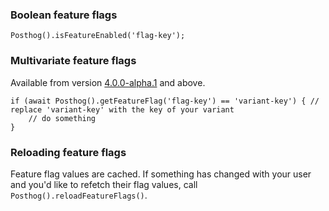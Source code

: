 ### Boolean feature flags

```flutter
Posthog().isFeatureEnabled('flag-key');
```

### Multivariate feature flags

Available from version [4.0.0-alpha.1](https://github.com/PostHog/posthog-flutter/releases/tag/4.0.0-alpha.1) and above.

```flutter
if (await Posthog().getFeatureFlag('flag-key') == 'variant-key') { // replace 'variant-key' with the key of your variant
    // do something
}
```

### Reloading feature flags

Feature flag values are cached. If something has changed with your user and you'd like to refetch their flag values, call `Posthog().reloadFeatureFlags()`.